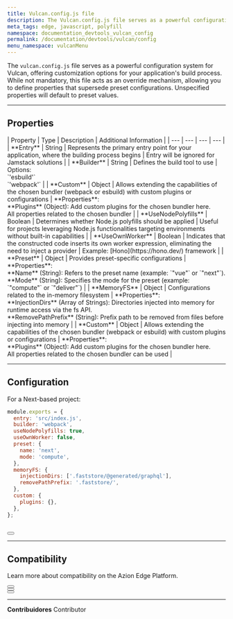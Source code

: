 ```yaml
---
title: Vulcan.config.js file
description: The Vulcan.config.js file serves as a powerful configuration system for Vulcan, offering customization options for your application's build process
meta_tags: edge, javascript, polyfill
namespace: documentation_devtools_vulcan_config
permalink: /documentation/devtools/vulcan/config
menu_namespace: vulcanMenu
---
```



The `vulcan.config.js` file serves as a powerful configuration system for Vulcan, offering customization options for your application's build process. While not mandatory, this file acts as an override mechanism, allowing you to define properties that supersede preset configurations. Unspecified properties will default to preset values.

---

## Properties

<TableContainer>
| Property | Type | Description | Additional Information |
| --- | --- | --- | --- |
| **Entry** | String | Represents the primary entry point for your application, where the building process begins | Entry will be ignored for Jamstack solutions |
| **Builder** | String | Defines the build tool to use | Options:<br />`'esbuild'`<br />`'webpack'` |
| **Custom** | Object | Allows extending the capabilities of the chosen bundler (webpack or esbuild) with custom plugins or configurations | **Properties**:<br /> **Plugins** (Object): Add custom plugins for the chosen bundler here. <br />All properties related to the chosen bundler |
| **UseNodePolyfills** | Boolean | Determines whether Node.js polyfills should be applied | Useful for projects leveraging Node.js functionalities targeting environments without built-in capabilities |
| **UseOwnWorker** | Boolean | Indicates that the constructed code inserts its own worker expression, eliminating the need to inject a provider | Example: [Hono](https://hono.dev/) framework |
| **Preset** | Object | Provides preset-specific configurations | **Properties**:<br /> **Name** (String): Refers to the preset name (example: `"vue"` or `"next"`). <br />**Mode** (String): Specifies the mode for the preset (example: `"compute"` or `"deliver"`) |
| **MemoryFS** | Object | Configurations related to the in-memory filesystem | **Properties**:<br /> **InjectionDirs** (Array of Strings): Directories injected into memory for runtime access via the fs API. <br />**RemovePathPrefix** (String): Prefix path to be removed from files before injecting into memory |
| **Custom** | Object | Allows extending the capabilities of the chosen bundler (webpack or esbuild) with custom plugins or configurations | **Properties**:<br /> **Plugins** (Object): Add custom plugins for the chosen bundler here. <br />All properties related to the chosen bundler can be used |
</TableContainer>

---

## Configuration

For a Next-based project:

```javascript title="Vulcan.config.js"
module.exports = {
  entry: 'src/index.js',
  builder: 'webpack',
  useNodePolyfills: true,
  useOwnWorker: false,
  preset: {
    name: 'next',
    mode: 'compute',
  },
  memoryFS: {
    injectionDirs: ['.faststore/@generated/graphql'],
    removePathPrefix: '.faststore/',
  },
  custom: {
    plugins: {},
  },
};
```

<br />
<Button href="https://github.com/aziontech/vulcan/tree/main/examples/next/node-pages-12-3-1-fs" text="go to an implementation of the Vulcan.config.js file" variant="secondary" target="_blank"></Button>

---

## Compatibility

Learn more about compatibility on the Azion Edge Platform.

<Button href="/en/documentation/products/devtools/azion-edge-runtime/frameworks-compatibility/" text="go to supported Web Frameworks" variant="secondary" target="_blank"></Button>
<br />
<Button href="/en/documentation/products/edge-application/edge-functions/runtime-apis/javascript/" text="go to supported Web APIs" variant="secondary" target="_blank"></Button>
<br />
<Button href="/en/documentation/products/azion-edge-runtime/compatibility/node/" text="go to node.js support reference" variant="secondary" target="_blank"></Button>

---

**Contribuidores** <ContributorList>Contributor</ContributorList>
